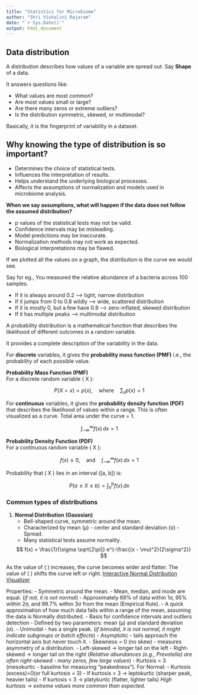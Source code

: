 ---
title: "Statistics for Microbiome"
author: "Shri Vishalini Rajaram"
date: "`r Sys.Date()`"
output: html_document
---


## Data distribution

A distribution describes how values of a variable are spread out. Say **Shape** of a data.

It answers questions like:

- What values are most common?
- Are most values small or large?
- Are there many zeros or extreme outliers?
- Is the distribution symmetric, skewed, or multimodal?

Basically, it is the fingerprint of variability in a dataset.

## **Why knowing the type of distribution is so important?**

- Determines the choice of statistical tests.
- Influences the interpretation of results.
- Helps understand the underlying biological processes.
- Affects the assumptions of normalization and models used in microbiome analysis.

**When we say assumptions, what will happen if the data does not follow the assumed distribution?**

- p values of the statistical tests may not be valid.
- Confidence intervals may be misleading.
- Model predictions may be inaccurate.
- Normalization methods may not work as expected.
- Biological interpretations may be flawed.

If we plotted all the values on a graph, the distribution is the curve we would see.

Say for eg., 
You measured the relative abundance of a bacteria across 100 samples.

- If it is always around 0.2 ---> tight, narrow distribution
- If it jumps from 0 to 0.8 wildly ---> wide, scattered distribution
- If it is mostly 0, but a few have 0.9 ---> zero-inflated, skewed distribution
- If it has multiple peaks ---> multimodal distribution

A probability distribution is a mathematical function that describes the likelihood of different outcomes in a random variable.

It provides a complete description of the variability in the data.

For **discrete** variables, it gives the **probability mass function (PMF)** i.e., the probability of each possible value.

**Probability Mass Function (PMF)**  
For a discrete random variable \( X \):

$$
P(X = x) = p(x), \quad \text{where} \quad \sum_{x} p(x) = 1
$$


For **continuous** variables, it gives the **probability density function (PDF)** that describes the likelihood of values within a range.
This is often visualized as a curve. Total area under the curve = 1.

$$
\int_{-\infty}^{\infty} f(x)\, dx = 1
$$


**Probability Density Function (PDF)**  
For a continuous random variable \( X \):

$$
f(x) \geq 0, \quad \text{and} \quad \int_{-\infty}^{\infty} f(x) \, dx = 1
$$

Probability that \( X \) lies in an interval \([a, b]\) is:

$$
P(a \leq X \leq b) = \int_{a}^{b} f(x) \, dx
$$

### Common types of distributions

1. **Normal Distribution (Gaussian)**  
   - Bell-shaped curve, symmetric around the mean.
   - Characterized by mean (μ) - center and standard deviation (σ) - Spread.
   - Many statistical tests assume normality.

   $$ 
   f(x) = \frac{1}{\sigma \sqrt{2\pi}} e^{-\frac{(x - \mu)^2}{2\sigma^2}} 
   $$

As the value of \( \sigma \) increases, the curve becomes wider and flatter.
The value of \( \mu \) shifts the curve left or right.
[Interactive Normal Distribution Visualizer](https://istats.shinyapps.io/NormalDist/)

Properties:
- Symmetric around the mean. 
- Mean, median, and mode are equal. (_if not, it is not normal_)
- Approximately 68% of data within 1σ, 95% within 2σ, and 99.7% within 3σ from the mean (Empirical Rule).
   - A quick approximation of how much data falls within a range of the mean, assuming the data is Normally distributed.
   - Basis for confidence intervals and outliers detection
- Defined by two parameters: mean (μ) and standard deviation (σ).
- Unimodal - has a single peak. (_if bimodal, it is not normal, it might indicate subgroups or batch effects_)
- Asymptotic - tails approach the horizontal axis but never touch it.
- Skewness = 0 (no skew) - measures asymmetry of a distribution.
    - Left-skewed → longer tail on the left
    - Right-skewed → longer tail on the right (_Relative abundances (e.g., Prevotella) are often right-skewed - many zeros, few large values_)
- Kurtosis = 3 (mesokurtic - baseline for measuring "peakedness").
For Normal:
 - Kurtosis (excess)=0(or full kurtosis = 3)
 - If kurtosis > 3 → leptokurtic (sharper peak, heavier tails)
 - If kurtosis < 3 → platykurtic (flatter, lighter tails)
_High kurtosis → extreme values more common than expected._



